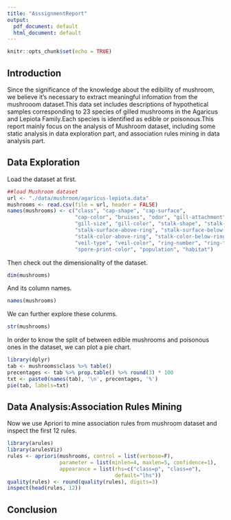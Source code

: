 ```yaml
---
title: "AsssignmentReport"
output:
  pdf_document: default
  html_document: default
---
```


```r
knitr::opts_chunk$set(echo = TRUE)
```

## Introduction
Since the significance of the knowledge about the edibility of mushroom, we believe it's necessary to extract meaningful infomation from the mushrooom dataset.This data set includes descriptions of hypothetical samples corresponding to 23 species of gilled mushrooms in the Agaricus and Lepiota Family.Each species is identified as edible or poisonous.This report mainly focus on the analysis of Mushroom dataset, including some static analysis in data exploration part, and association rules mining in data analysis part. 

## Data Exploration
Load the dataset at first.
```r
##load Mushroom dataset
url <- "./data/mushroom/agaricus-lepiota.data"
mushrooms <- read.csv(file = url, header = FALSE)
names(mushrooms) <- c("class", "cap-shape", "cap-surface",
                      "cap-color", "bruises", "odor", "gill-attachment", "gill-spacing",
                      "gill-size", "gill-color", "stalk-shape", "stalk-root",
                      "stalk-surface-above-ring", "stalk-surface-below-ring",
                      "stalk-color-above-ring", "stalk-color-below-ring",
                      "veil-type", "veil-color", "ring-number", "ring-type",
                      "spore-print-color", "population", "habitat")
```

Then check out the dimensionality of the dataset.
```r
dim(mushrooms)
```
And its column names.
```r
names(mushrooms)
```
We can further explore these colunms.
```r
str(mushrooms)
```
In order to know the split of between edible mushrooms and poisonous ones in the dataset, we can plot a pie chart.
```r
library(dplyr)
tab <- mushrooms$class %>% table()
precentages <- tab %>% prop.table() %>% round(3) * 100
txt <- paste0(names(tab), '\n', precentages, '%')
pie(tab, labels=txt)
```

## Data Analysis:Association Rules Mining
Now we use Apriori to mine association rules from mushroom dataset and inspect the first 12 rules.
```r
library(arules)
library(arulesViz)
rules <- apriori(mushrooms, control = list(verbose=F),
                 parameter = list(minlen=4, maxlen=5, confidence=1),
                 appearance = list(rhs=c("class=p", "class=e"),
                                   default="lhs"))
quality(rules) <- round(quality(rules), digits=3)
inspect(head(rules, 12))
```

## Conclusion
